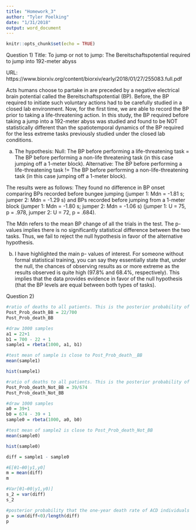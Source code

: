 ```yaml
---
title: "Homework_3"
author: "Tyler Poelking"
date: "1/31/2018"
output: word_document
---
```


```r
knitr::opts_chunk$set(echo = TRUE)
```

Question 1)
Title: To jump or not to jump: The Bereitschaftspotential required to jump into 192-meter abyss

URL: https://www.biorxiv.org/content/biorxiv/early/2018/01/27/255083.full.pdf

Acts humans choose to partake in are preceded by a negative electrical brain potential called the Bereitschaftspotential (BP). Before, the BP required to initiate such voluntary actions had to be carefully studied in a closed lab environment. Now, for the first time, we are able to record the BP prior to taking a life-threatening action. In this study, the BP required before taking a jump into a 192-meter abyss was studied and found to be NOT statistically different than the spatiotemporal dynamics of the BP required for the less extreme tasks previously studied under the closed lab conditions.

a.	
The hypothesis: 
Null: The BP before performing a life-threatening task = The BP before performing a non-life threatening task (in this case jumping off a 1-meter block).
Alternative: The BP before performing a life-threatening task != The BP before performing a non-life-threatening task (in this case jumping off a 1-meter block). 

The results were as follows:
They found no difference in BP onset comparing BPs recorded before bungee jumping (jumper 1: Mdn = -1.81 s; jumper 2: Mdn = -1.29 s) and BPs recorded before jumping from a 1-meter block (jumper 1: Mdn = -1.80 s; jumper 2: Mdn = -1.06 s) (jumper 1: U = 75, p = .978, jumper 2: U = 72, p = .684). 

The Mdn refers to the mean BP change of all the trials in the test. The p-values implies there is no significantly statistical difference between the two tasks. Thus, we fail to reject the null hypothesis in favor of the alternative hypothesis. 

b.	
I have highlighted the main p- values of interest. For someone without formal statistical training, you can say they essentially state that, under the null, the chances of observing results as or more extreme as the results observed is quite high (97.8% and 68.4%, respectively). This implies that the data provides evidence in favor of the null hypothesis (that the BP levels are equal between both types of tasks). 


Question 2)
```r

#ratio of deaths to all patients. This is the posterior probability of death within one year
Post_Prob_death_BB = 22/700
Post_Prob_death_BB

#draw 1000 samples
a1 = 22+1
b1 = 700 - 22 + 1
sample1 = rbeta(1000, a1, b1)

#test mean of sample is close to Post_Prob_death__BB
mean(sample1)

hist(sample1)

```


```r

#ratio of deaths to all patients. This is the posterior probability of death within one year
Post_Prob_death_Not_BB = 39/674
Post_Prob_death_Not_BB

#draw 1000 samples
a0 = 39+1
b0 = 674 - 39 + 1
sample0 = rbeta(1000, a0, b0)

#test mean of sample2 is close to Post_Prob_death_Not_BB
mean(sample0)

hist(sample0)

```

```r

diff = sample1 - sample0

#E[θ1−θ0|y1,y0] 
m = mean(diff)
m

#Var[θ1−θ0|y1,y0)]
s_2 = var(diff)
s_2

#posterior probability that the one-year death rate of ACD individuals taking beta-blockers is less than the one-year probability of death for individuals not taking beta blockers
p = sum(diff<0)/length(diff)
p


```




